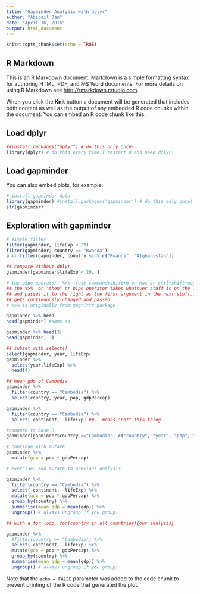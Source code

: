 ```yaml
---
title: "Gapminder Analysis with dplyr"
author: "Abigail Dan"
date: "April 16, 2016"
output: html_document
---
```


```r
knitr::opts_chunk$set(echo = TRUE)
```

## R Markdown

This is an R Markdown document. Markdown is a simple formatting syntax for authoring HTML, PDF, and MS Word documents. For more details on using R Markdown see <http://rmarkdown.rstudio.com>.

When you click the **Knit** button a document will be generated that includes both content as well as the output of any embedded R code chunks within the document. You can embed an R code chunk like this:

## Load dplyr

```r

##install.packages("dplyr") # do this only once!
library(dplyr) # do this every time I restart R and need dplyr!

```

## Load gapminder

You can also embed plots, for example:

```r
# install gapminder data
library(gapminder) #install.packages('gapminder') # do this only once!
str(gapminder)

```

## Exploration with gapminder

```r
# simple filter
filter(gapminder, lifeExp < 29)
filter(gapminder, country == "Rwanda")
a <- filter(gapminder, country %in% c("Rwanda", "Afghanistan"))

## compare without dplyr
gapminder[gapminder$lifeExp < 29, ]

# the pipe operator! %>%  (use command+shift+m on Mac or cntl+shift+map on PC)
## the %>%  or "then" or pipe operator takes whatever stuff is on the left and
## and passes it to the right as the first argument in the next stuff...the dataframe
## gets continuously changed and passed
# %>% is originally from magrittr package

gapminder %>% head
head(gapminder) #same as

gapminder %>% head(3)
head(gapminder, 3)

## subset with select()
select(gapminder, year, lifeExp)
gapminder %>% 
  select(year,lifeExp) %>% 
  head(4)

## mean gdp of Cambodia
gapminder %>% 
  filter(country == "Cambodia") %>% 
  select(country, year, pop, gdpPercap)

gapminder %>% 
  filter(country == "Cambodia") %>% 
  select(-continent, -lifeExp) ## - means "not" this thing

#compare to base R
gapminder[gapminder$country =="Cambodia", c("country", "year", "pop", "gdpPercap")]

# continue with mutate
gapminder %>% 
  mutate(gdp = pop * gdpPercap)

# exercise: add mutate to previous analysis

gapminder %>% 
  filter(country == "Cambodia") %>% 
  select(-continent, -lifeExp) %>% 
  mutate(gdp = pop * gdpPercap) %>% 
  group_by(country) %>% 
  summarise(mean_gdp = mean(gdp)) %>% 
  ungroup() # always ungroup if you group!

## with a for loop, for(country in all_countries){our analysis}

gapminder %>% 
  #filter(country == "Cambodia") %>% 
  select(-continent, -lifeExp) %>% 
  mutate(gdp = pop * gdpPercap) %>% 
  group_by(country) %>% 
  summarise(mean_gdp = mean(gdp)) %>% 
  ungroup() # always ungroup if you group!

```

Note that the `echo = FALSE` parameter was added to the code chunk to prevent printing of the R code that generated the plot.
